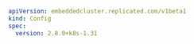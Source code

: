 ```yaml
apiVersion: embeddedcluster.replicated.com/v1beta1
kind: Config
spec:
  version: 2.8.0+k8s-1.31
```